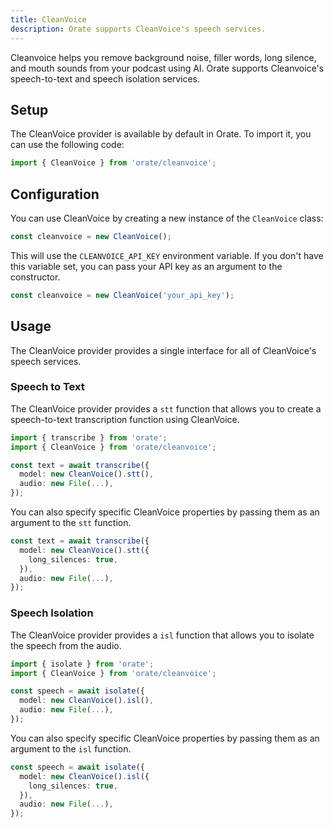 ```yaml
---
title: CleanVoice
description: Orate supports CleanVoice's speech services.
---
```



Cleanvoice helps you remove background noise, filler words, long silence, and mouth sounds from your podcast using AI. Orate supports Cleanvoice's speech-to-text and speech isolation services.

## Setup

The CleanVoice provider is available by default in Orate. To import it, you can use the following code:

```ts
import { CleanVoice } from 'orate/cleanvoice';
```

## Configuration

You can use CleanVoice by creating a new instance of the `CleanVoice` class:

```ts
const cleanvoice = new CleanVoice();
```

This will use the `CLEANVOICE_API_KEY` environment variable. If you don't have this variable set, you can pass your API key as an argument to the constructor.

```ts
const cleanvoice = new CleanVoice('your_api_key');
```

## Usage

The CleanVoice provider provides a single interface for all of CleanVoice's speech services.

### Speech to Text

The CleanVoice provider provides a `stt` function that allows you to create a speech-to-text transcription function using CleanVoice.

```ts
import { transcribe } from 'orate';
import { CleanVoice } from 'orate/cleanvoice';

const text = await transcribe({
  model: new CleanVoice().stt(),
  audio: new File(...),
});
```

You can also specify specific CleanVoice properties by passing them as an argument to the `stt` function.

```ts
const text = await transcribe({
  model: new CleanVoice().stt({
    long_silences: true,
  }),
  audio: new File(...),
});
```

### Speech Isolation

The CleanVoice provider provides a `isl` function that allows you to isolate the speech from the audio.

```ts
import { isolate } from 'orate';
import { CleanVoice } from 'orate/cleanvoice';

const speech = await isolate({
  model: new CleanVoice().isl(),
  audio: new File(...),
});
```

You can also specify specific CleanVoice properties by passing them as an argument to the `isl` function.

```ts
const speech = await isolate({
  model: new CleanVoice().isl({
    long_silences: true,
  }),
  audio: new File(...),
});
```